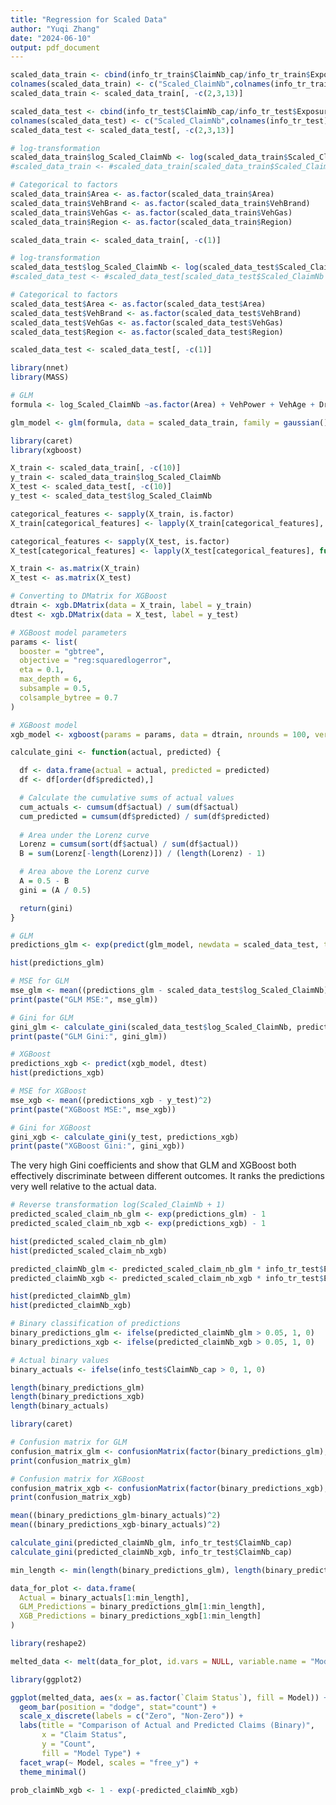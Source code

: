 ```yaml
---
title: "Regression for Scaled Data"
author: "Yuqi Zhang"
date: "2024-06-10"
output: pdf_document
---
```


```r
scaled_data_train <- cbind(info_tr_train$ClaimNb_cap/info_tr_train$Exposure,info_tr_train)
colnames(scaled_data_train) <- c("Scaled_ClaimNb",colnames(info_tr_train))
scaled_data_train <- scaled_data_train[, -c(2,3,13)]

scaled_data_test <- cbind(info_tr_test$ClaimNb_cap/info_tr_test$Exposure,info_tr_test)
colnames(scaled_data_test) <- c("Scaled_ClaimNb",colnames(info_tr_test))
scaled_data_test <- scaled_data_test[, -c(2,3,13)]
```

```r
# log-transformation
scaled_data_train$log_Scaled_ClaimNb <- log(scaled_data_train$Scaled_ClaimNb + 1)
#scaled_data_train <- #scaled_data_train[scaled_data_train$Scaled_ClaimNb < quantile(scaled_data_train$Scaled_ClaimNb, 0.99),]

# Categorical to factors
scaled_data_train$Area <- as.factor(scaled_data_train$Area)
scaled_data_train$VehBrand <- as.factor(scaled_data_train$VehBrand)
scaled_data_train$VehGas <- as.factor(scaled_data_train$VehGas)
scaled_data_train$Region <- as.factor(scaled_data_train$Region)

scaled_data_train <- scaled_data_train[, -c(1)]

# log-transformation
scaled_data_test$log_Scaled_ClaimNb <- log(scaled_data_test$Scaled_ClaimNb + 1)
#scaled_data_test <- #scaled_data_test[scaled_data_test$Scaled_ClaimNb < quantile(scaled_data_test$Scaled_ClaimNb, 0.99),]

# Categorical to factors
scaled_data_test$Area <- as.factor(scaled_data_test$Area)
scaled_data_test$VehBrand <- as.factor(scaled_data_test$VehBrand)
scaled_data_test$VehGas <- as.factor(scaled_data_test$VehGas)
scaled_data_test$Region <- as.factor(scaled_data_test$Region)

scaled_data_test <- scaled_data_test[, -c(1)]
```


```r
library(nnet)
library(MASS)

# GLM
formula <- log_Scaled_ClaimNb ~as.factor(Area) + VehPower + VehAge + DrivAge + BonusMalus + as.factor(VehBrand) + as.factor(VehGas) + as.factor(Region) + Density

glm_model <- glm(formula, data = scaled_data_train, family = gaussian())
```



```r
library(caret)
library(xgboost)

X_train <- scaled_data_train[, -c(10)]
y_train <- scaled_data_train$log_Scaled_ClaimNb
X_test <- scaled_data_test[, -c(10)]
y_test <- scaled_data_test$log_Scaled_ClaimNb

categorical_features <- sapply(X_train, is.factor)
X_train[categorical_features] <- lapply(X_train[categorical_features], function(x) as.integer(as.factor(x)))

categorical_features <- sapply(X_test, is.factor)
X_test[categorical_features] <- lapply(X_test[categorical_features], function(x) as.integer(as.factor(x)))

X_train <- as.matrix(X_train)
X_test <- as.matrix(X_test)

# Converting to DMatrix for XGBoost
dtrain <- xgb.DMatrix(data = X_train, label = y_train)
dtest <- xgb.DMatrix(data = X_test, label = y_test)

```

```r
# XGBoost model parameters
params <- list(
  booster = "gbtree",
  objective = "reg:squaredlogerror",
  eta = 0.1,
  max_depth = 6,
  subsample = 0.5,
  colsample_bytree = 0.7
)

# XGBoost model
xgb_model <- xgboost(params = params, data = dtrain, nrounds = 100, verbose = 0)

```


```r
calculate_gini <- function(actual, predicted) {

  df <- data.frame(actual = actual, predicted = predicted)
  df <- df[order(df$predicted),]

  # Calculate the cumulative sums of actual values
  cum_actuals <- cumsum(df$actual) / sum(df$actual)
  cum_predicted = cumsum(df$predicted) / sum(df$predicted)
  
  # Area under the Lorenz curve
  Lorenz = cumsum(sort(df$actual) / sum(df$actual))
  B = sum(Lorenz[-length(Lorenz)]) / (length(Lorenz) - 1)

  # Area above the Lorenz curve
  A = 0.5 - B
  gini = (A / 0.5)

  return(gini)
}

```

```r
# GLM
predictions_glm <- exp(predict(glm_model, newdata = scaled_data_test, type = "response")) - 1

hist(predictions_glm)

# MSE for GLM
mse_glm <- mean((predictions_glm - scaled_data_test$log_Scaled_ClaimNb)^2)
print(paste("GLM MSE:", mse_glm))

# Gini for GLM
gini_glm <- calculate_gini(scaled_data_test$log_Scaled_ClaimNb, predictions_glm)
print(paste("GLM Gini:", gini_glm))

```

```r
# XGBoost
predictions_xgb <- predict(xgb_model, dtest)
hist(predictions_xgb)

# MSE for XGBoost
mse_xgb <- mean((predictions_xgb - y_test)^2)
print(paste("XGBoost MSE:", mse_xgb))

# Gini for XGBoost
gini_xgb <- calculate_gini(y_test, predictions_xgb)
print(paste("XGBoost Gini:", gini_xgb))

```
The very high Gini coefficients and show that GLM and XGBoost both effectively discriminate between different outcomes. It ranks the predictions very well relative to the actual data.


```r
# Reverse transformation log(Scaled_ClaimNb + 1)
predicted_scaled_claim_nb_glm <- exp(predictions_glm) - 1
predicted_scaled_claim_nb_xgb <- exp(predictions_xgb) - 1

hist(predicted_scaled_claim_nb_glm)
hist(predicted_scaled_claim_nb_xgb)

predicted_claimNb_glm <- predicted_scaled_claim_nb_glm * info_tr_test$Exposure
predicted_claimNb_xgb <- predicted_scaled_claim_nb_xgb * info_tr_test$Exposure

hist(predicted_claimNb_glm)
hist(predicted_claimNb_xgb)

```

```r
# Binary classification of predictions
binary_predictions_glm <- ifelse(predicted_claimNb_glm > 0.05, 1, 0)
binary_predictions_xgb <- ifelse(predicted_claimNb_xgb > 0.05, 1, 0)

# Actual binary values
binary_actuals <- ifelse(info_test$ClaimNb_cap > 0, 1, 0)

```

```r
length(binary_predictions_glm)
length(binary_predictions_xgb)
length(binary_actuals)
```

```r
library(caret)

# Confusion matrix for GLM
confusion_matrix_glm <- confusionMatrix(factor(binary_predictions_glm), factor(binary_actuals))
print(confusion_matrix_glm)

# Confusion matrix for XGBoost
confusion_matrix_xgb <- confusionMatrix(factor(binary_predictions_xgb), factor(binary_actuals))
print(confusion_matrix_xgb)

mean((binary_predictions_glm-binary_actuals)^2)
mean((binary_predictions_xgb-binary_actuals)^2)

calculate_gini(predicted_claimNb_glm, info_tr_test$ClaimNb_cap)
calculate_gini(predicted_claimNb_xgb, info_tr_test$ClaimNb_cap)
```


```r
min_length <- min(length(binary_predictions_glm), length(binary_predictions_xgb), length(binary_actuals))

data_for_plot <- data.frame(
  Actual = binary_actuals[1:min_length],
  GLM_Predictions = binary_predictions_glm[1:min_length],
  XGB_Predictions = binary_predictions_xgb[1:min_length]
)

library(reshape2)

melted_data <- melt(data_for_plot, id.vars = NULL, variable.name = "Model", value.name = "Claim Status")

```
```r
library(ggplot2)

ggplot(melted_data, aes(x = as.factor(`Claim Status`), fill = Model)) +
  geom_bar(position = "dodge", stat="count") +
  scale_x_discrete(labels = c("Zero", "Non-Zero")) + 
  labs(title = "Comparison of Actual and Predicted Claims (Binary)",
       x = "Claim Status",
       y = "Count",
       fill = "Model Type") +
  facet_wrap(~ Model, scales = "free_y") + 
  theme_minimal()


```


```r
prob_claimNb_xgb <- 1 - exp(-predicted_claimNb_xgb)
```




